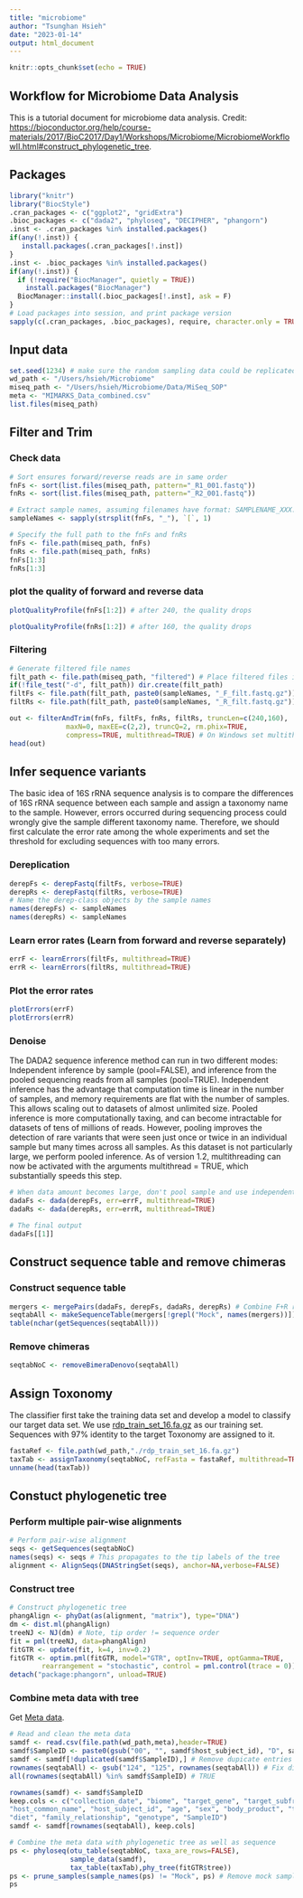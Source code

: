 ```yaml
---
title: "microbiome"
author: "Tsunghan Hsieh"
date: "2023-01-14"
output: html_document
---
```


```r
knitr::opts_chunk$set(echo = TRUE)
```

## Workflow for Microbiome Data Analysis

This is a tutorial document for microbiome data analysis. Credit: <https://bioconductor.org/help/course-materials/2017/BioC2017/Day1/Workshops/Microbiome/MicrobiomeWorkflowII.html#construct_phylogenetic_tree>.

## Packages

```r
library("knitr")
library("BiocStyle")
.cran_packages <- c("ggplot2", "gridExtra")
.bioc_packages <- c("dada2", "phyloseq", "DECIPHER", "phangorn")
.inst <- .cran_packages %in% installed.packages()
if(any(!.inst)) {
   install.packages(.cran_packages[!.inst])
}
.inst <- .bioc_packages %in% installed.packages()
if(any(!.inst)) {
  if (!require("BiocManager", quietly = TRUE))
    install.packages("BiocManager")
  BiocManager::install(.bioc_packages[!.inst], ask = F)
}
# Load packages into session, and print package version
sapply(c(.cran_packages, .bioc_packages), require, character.only = TRUE)
```
## Input data
```r
set.seed(1234) # make sure the random sampling data could be replicated in each time
wd_path <- "/Users/hsieh/Microbiome"
miseq_path <- "/Users/hsieh/Microbiome/Data/MiSeq_SOP"
meta <- "MIMARKS_Data_combined.csv"
list.files(miseq_path)
```

## Filter and Trim
### Check data
```r
# Sort ensures forward/reverse reads are in same order
fnFs <- sort(list.files(miseq_path, pattern="_R1_001.fastq"))
fnRs <- sort(list.files(miseq_path, pattern="_R2_001.fastq"))

# Extract sample names, assuming filenames have format: SAMPLENAME_XXX.fastq
sampleNames <- sapply(strsplit(fnFs, "_"), `[`, 1)

# Specify the full path to the fnFs and fnRs
fnFs <- file.path(miseq_path, fnFs)
fnRs <- file.path(miseq_path, fnRs)
fnFs[1:3]
fnRs[1:3]
```

### plot the quality of forward and reverse data
```r
plotQualityProfile(fnFs[1:2]) # after 240, the quality drops
```
```r
plotQualityProfile(fnRs[1:2]) # after 160, the quality drops
```

### Filtering
```r
# Generate filtered file names
filt_path <- file.path(miseq_path, "filtered") # Place filtered files in filtered/ subdirectory
if(!file_test("-d", filt_path)) dir.create(filt_path)
filtFs <- file.path(filt_path, paste0(sampleNames, "_F_filt.fastq.gz"))
filtRs <- file.path(filt_path, paste0(sampleNames, "_R_filt.fastq.gz"))

out <- filterAndTrim(fnFs, filtFs, fnRs, filtRs, truncLen=c(240,160),
              maxN=0, maxEE=c(2,2), truncQ=2, rm.phix=TRUE,
              compress=TRUE, multithread=TRUE) # On Windows set multithread=FALSE
head(out)
```

## Infer sequence variants
The basic idea of 16S rRNA sequence analysis is to compare the differences of 16S rRNA sequence between each sample and assign a taxonomy name to the sample. However, errors occurred during sequencing process could wrongly give the sample different taxonomy name. Therefore, we should first calculate the error rate among the whole experiments and set the threshold for excluding sequences with too many errors.

### Dereplication
```r
derepFs <- derepFastq(filtFs, verbose=TRUE)
derepRs <- derepFastq(filtRs, verbose=TRUE)
# Name the derep-class objects by the sample names
names(derepFs) <- sampleNames
names(derepRs) <- sampleNames
```

### Learn error rates (Learn from forward and reverse separately)
```r
errF <- learnErrors(filtFs, multithread=TRUE)
errR <- learnErrors(filtRs, multithread=TRUE)
```

### Plot the error rates
```r
plotErrors(errF)
plotErrors(errR)
```
### Denoise
The DADA2 sequence inference method can run in two different modes: Independent inference by sample (pool=FALSE), and inference from the pooled sequencing reads from all samples (pool=TRUE). Independent inference has the advantage that computation time is linear in the number of samples, and memory requirements are flat with the number of samples. This allows scaling out to datasets of almost unlimited size. Pooled inference is more computationally taxing, and can become intractable for datasets of tens of millions of reads. However, pooling improves the detection of rare variants that were seen just once or twice in an individual sample but many times across all samples. As this dataset is not particularly large, we perform pooled inference. As of version 1.2, multithreading can now be activated with the arguments multithread = TRUE, which substantially speeds this step.
```r
# When data amount becomes large, don't pool sample and use independent inference
dadaFs <- dada(derepFs, err=errF, multithread=TRUE)
dadaRs <- dada(derepRs, err=errR, multithread=TRUE)

# The final output
dadaFs[[1]]
```

## Construct sequence table and remove chimeras
### Construct sequence table
```r
mergers <- mergePairs(dadaFs, derepFs, dadaRs, derepRs) # Combine F+R reads and count
seqtabAll <- makeSequenceTable(mergers[!grepl("Mock", names(mergers))]) # Generate Sequence-sample count matrix
table(nchar(getSequences(seqtabAll)))
```

### Remove chimeras
```r
seqtabNoC <- removeBimeraDenovo(seqtabAll)
```

## Assign Toxonomy
The classifier first take the training data set and develop a model to classify our target data set. We use [rdp_train_set_16.fa.gz](https://zenodo.org/record/801828#.Y8JOEOzMLt0) as our training set. Sequences with 97% identity to the target Toxonomy are assigned to it.
```r
fastaRef <- file.path(wd_path,"./rdp_train_set_16.fa.gz")
taxTab <- assignTaxonomy(seqtabNoC, refFasta = fastaRef, multithread=TRUE)
unname(head(taxTab))
```

## Constuct phylogenetic tree
### Perform multiple pair-wise alignments
```r
# Perform pair-wise alignment
seqs <- getSequences(seqtabNoC)
names(seqs) <- seqs # This propagates to the tip labels of the tree
alignment <- AlignSeqs(DNAStringSet(seqs), anchor=NA,verbose=FALSE)
```

### Construct tree
```r
# Construct phylogenetic tree
phangAlign <- phyDat(as(alignment, "matrix"), type="DNA")
dm <- dist.ml(phangAlign)
treeNJ <- NJ(dm) # Note, tip order != sequence order
fit = pml(treeNJ, data=phangAlign)
fitGTR <- update(fit, k=4, inv=0.2)
fitGTR <- optim.pml(fitGTR, model="GTR", optInv=TRUE, optGamma=TRUE,
        rearrangement = "stochastic", control = pml.control(trace = 0))
detach("package:phangorn", unload=TRUE)
```

### Combine meta data with tree
Get [Meta data](https://raw.githubusercontent.com/spholmes/F1000_workflow/master/data/MIMARKS_Data_combined.csv).
```r
# Read and clean the meta data
samdf <- read.csv(file.path(wd_path,meta),header=TRUE)
samdf$SampleID <- paste0(gsub("00", "", samdf$host_subject_id), "D", samdf$age-21)
samdf <- samdf[!duplicated(samdf$SampleID),] # Remove dupicate entries for reverse reads
rownames(seqtabAll) <- gsub("124", "125", rownames(seqtabAll)) # Fix discrepancy
all(rownames(seqtabAll) %in% samdf$SampleID) # TRUE

rownames(samdf) <- samdf$SampleID
keep.cols <- c("collection_date", "biome", "target_gene", "target_subfragment",
"host_common_name", "host_subject_id", "age", "sex", "body_product", "tot_mass",
"diet", "family_relationship", "genotype", "SampleID") 
samdf <- samdf[rownames(seqtabAll), keep.cols]

# Combine the meta data with phylogenetic tree as well as sequence
ps <- phyloseq(otu_table(seqtabNoC, taxa_are_rows=FALSE), 
               sample_data(samdf), 
               tax_table(taxTab),phy_tree(fitGTR$tree))
ps <- prune_samples(sample_names(ps) != "Mock", ps) # Remove mock sample
ps
```
